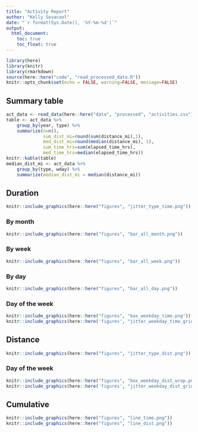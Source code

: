 ```yaml
---
title: "Activity Report"
author: "Kelly Sovacool"
date: "`r format(Sys.Date(), '%Y-%m-%d')`"
output:
  html_document:
    toc: true
    toc_float: true
---
```


```r
library(here)
library(knitr)
library(rmarkdown)
source(here::here("code", "read_processed_data.R"))
knitr::opts_chunk$set(echo = FALSE, warning=FALSE, message=FALSE)
```

## Summary table

```r
act_data <- read_data(here::here("data", "processed", "activities.csv"))
table <- act_data %>% 
    group_by(year, type) %>% 
    summarize(n=n(), 
              sum_dist_mi=round(sum(distance_mi),1), 
              med_dist_mi=round(median(distance_mi), 1),
              sum_time_hrs=sum(elapsed_time_hrs),
              med_time_hrs=median(elapsed_time_hrs))
knitr::kable(table)
median_dist_mi <- act_data %>% 
    group_by(type, wday) %>%
    summarize(median_dist_mi = median(distance_mi))
```

## Duration

```r
knitr::include_graphics(here::here("figures", "jitter_type_time.png"))
```

### By month

```r
knitr::include_graphics(here::here("figures", "bar_all_month.png"))
```

### By week

```r
knitr::include_graphics(here::here("figures", "bar_all_week.png"))
```

### By day

```r
knitr::include_graphics(here::here("figures", "bar_all_day.png"))
```

### Day of the week

```r
knitr::include_graphics(here::here("figures", "box_weekday_time.png"))
knitr::include_graphics(here::here('figures', "jitter_weekday_time_grid.png"))
```

## Distance

```r
knitr::include_graphics(here::here("figures", "jitter_type_dist.png"))
```

### Day of the week
```r
knitr::include_graphics(here::here("figures", "box_weekday_dist_wrap.png"))
knitr::include_graphics(here::here('figures', "jitter_weekday_dist_grid.png"))
```

## Cumulative

```r
knitr::include_graphics(here::here("figures", "line_time.png"))
knitr::include_graphics(here::here("figures", "line_dist.png"))
```
